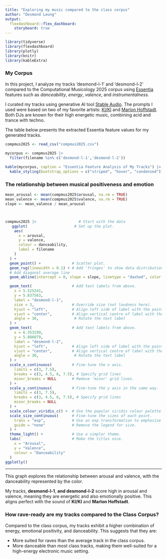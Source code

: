 ```yaml
---
title: "Exploring my music compared to the class corpus"
author: "Desmond Leung"
output: 
  flexdashboard::flex_dashboard:
    storyboard: true
---
```


```r
library(tidyverse)
library(flexdashboard)
library(plotly)
library(knitr)
library(kableExtra)
```

### My Corpus

In this project, I analyze my tracks 'desmond-l-1' and 'desmond-l-2' compared to the Computational Musicology 2025 corpus using [Essentia](https://essentia.upf.edu/) features such as *danceability*, *energy*, *valence*, and *instrumentalness.*

I curated my tracks using generative AI tool [Stable Audio](https://stableaudio.com/). The prompts I used were based on two of my favorite artists: [KI/KI](https://open.spotify.com/artist/0UMs6dTf23FC2fHc40fXNS?si=9d1d916c8ac54bb1) and [Marlon Hoffstadt](https://open.spotify.com/artist/0HHa7ZJZxUQlg5l2mB0N0f?si=58729cedd9684ce0). Both DJs are known for their high energetic music, combining acid and trance with techno.

The table below presents the extracted Essentia feature values for my generated tracks.
```r
compmus2025 <- read_csv("compmus2025.csv")

mycorpus <- compmus2025 |>
  filter(filename %in% c('desmond-l-1','desmond-l-2'))
  
kable(mycorpus, caption = "Essentia Feature Analysis of My Tracks") |>
  kable_styling(bootstrap_options = c("striped", "hover", "condensed"))
```

### The relationship between musical positiveness and emotion

```r

mean_arousal <- mean(compmus2025$arousal, na.rm = TRUE)
mean_valence <- mean(compmus2025$valence, na.rm = TRUE)
slope <- mean_valence / mean_arousal  



compmus2025 |>                   # Start with the data
   ggplot(                     # Set up the plot.
    aes(
      x = arousal,
      y = valence,
      colour = danceability,
      label = filename
    )
  ) +
  geom_point() +              # Scatter plot.
  geom_rug(linewidth = 0.1) + # Add 'fringes' to show data distribution.
  # Add diagonal average line
  geom_abline(intercept = 0, slope = slope, linetype = "dashed", color = "red", linewidth = 0.2) +

  geom_text(                  # Add text labels from above.
    x = 5.525241,
    y = 5.837563,
    label = "desmond-l-1",
    size = 3,                 # Override size (not loudness here).
    hjust = "left",           # Align left side of label with the point.
    vjust = "center",         # Align vertical centre of label with the point.
    angle = 30,                # Rotate the text label
  ) +
  geom_text(                  # Add text labels from above.
    x = 6.353199,
    y = 5.886079,
    label = "desmond-l-2",
    hjust = "left",           # Align left side of label with the point.
    vjust = "center",         # Align vertical centre of label with the point.
    angle = 30,                # Rotate the text label
  ) +
  scale_x_continuous(         # Fine-tune the x axis.
    limits = c(3, 7.5),
    breaks = c(3, 4.5, 6, 7.5), # Specify grid lines
    minor_breaks = NULL       # Remove 'minor' grid lines.
  ) +
  scale_y_continuous(         # Fine-tune the y axis in the same way.
    limits = c(3, 7.5),
    breaks = c(3, 4.5, 6, 7.5), # Specify grid lines
    minor_breaks = NULL
  ) +
  scale_colour_viridis_c() +  # Use the popular viridis colour palette.
  scale_size_continuous(      # Fine-tune the sizes of each point.
    trans = "exp",            # Use an exp transformation to emphasise loud..
    guide = "none"            # Remove the legend for size.
  ) +
  theme_light() +             # Use a simpler theme.
  labs(                       # Make the titles nice.
    x = "Arousal",
    y = "Valence",
    colour = "Danceability"
  )
ggplotly()
```
***
This graph explores the relationship between arousal and valence, with the danceability represented by the color.

My tracks, **desmond-l-1**, **and desmond-l-2** score high in arousal and valence, meaning they are energetic and also emotionally positive. This aligns perfect with the sound of **KI/KI** and **Marlon Hoffstadt**.

### How rave-ready are my tracks compared to the Class Corpus?

Compared to the class corpus, my tracks exhibit a higher combination of energy, emotional positivity, and danceability. This suggests that they are:

- More suited for raves than the average track in the class corpus.
- More danceable than most class tracks, making them well-suited for a high-energy electronic music setting.



